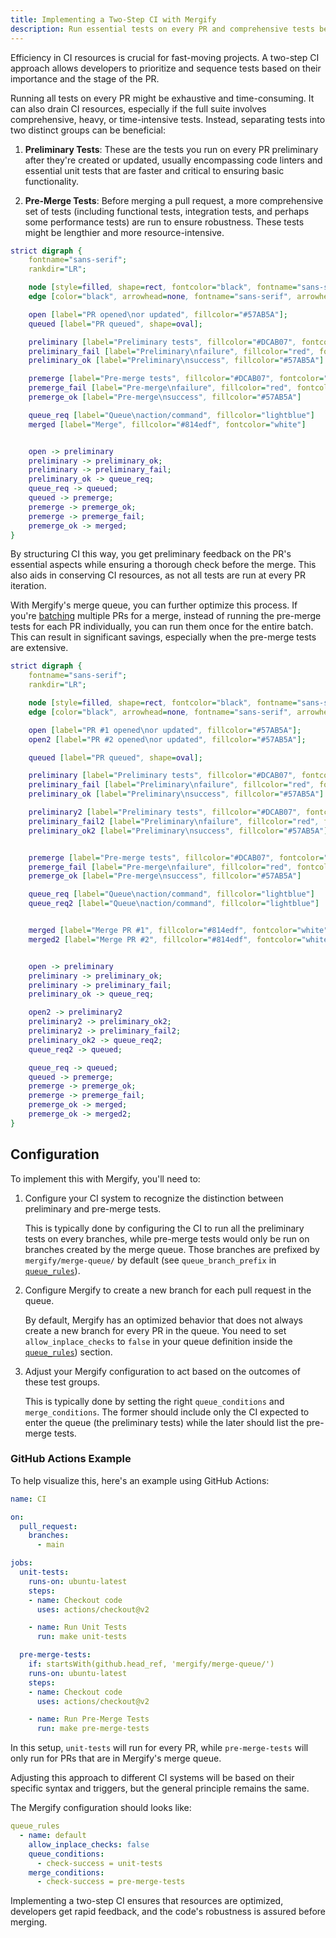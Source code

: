 ```yaml
---
title: Implementing a Two-Step CI with Mergify
description: Run essential tests on every PR and comprehensive tests before merging, optimizing CI time and resources.
---
```


Efficiency in CI resources is crucial for fast-moving projects. A two-step CI
approach allows developers to prioritize and sequence tests based on their
importance and the stage of the PR.

Running all tests on every PR might be exhaustive and time-consuming. It can
also drain CI resources, especially if the full suite involves comprehensive,
heavy, or time-intensive tests. Instead, separating tests into two distinct
groups can be beneficial:

1. **Preliminary Tests**: These are the tests you run on every PR preliminary
   after they're created or updated, usually encompassing code linters and
   essential unit tests that are faster and critical to ensuring basic
   functionality.

2. **Pre-Merge Tests**: Before merging a pull request, a more comprehensive set
   of tests (including functional tests, integration tests, and perhaps some
   performance tests) are run to ensure robustness. These tests might be
   lengthier and more resource-intensive.

```dot class="graph"
strict digraph {
    fontname="sans-serif";
    rankdir="LR";

    node [style=filled, shape=rect, fontcolor="black", fontname="sans-serif";];
    edge [color="black", arrowhead=none, fontname="sans-serif", arrowhead=normal];

    open [label="PR opened\nor updated", fillcolor="#57AB5A"];
    queued [label="PR queued", shape=oval];

    preliminary [label="Preliminary tests", fillcolor="#DCAB07", fontcolor="white"]
    preliminary_fail [label="Preliminary\nfailure", fillcolor="red", fontcolor="white"]
    preliminary_ok [label="Preliminary\nsuccess", fillcolor="#57AB5A"]

    premerge [label="Pre-merge tests", fillcolor="#DCAB07", fontcolor="white"]
    premerge_fail [label="Pre-merge\nfailure", fillcolor="red", fontcolor="white"]
    premerge_ok [label="Pre-merge\nsuccess", fillcolor="#57AB5A"]

    queue_req [label="Queue\naction/command", fillcolor="lightblue"]
    merged [label="Merge", fillcolor="#814edf", fontcolor="white"]


    open -> preliminary
    preliminary -> preliminary_ok;
    preliminary -> preliminary_fail;
    preliminary_ok -> queue_req;
    queue_req -> queued;
    queued -> premerge;
    premerge -> premerge_ok;
    premerge -> premerge_fail;
    premerge_ok -> merged;
}
```

By structuring CI this way, you get preliminary feedback on the PR's essential
aspects while ensuring a thorough check before the merge. This also aids in
conserving CI resources, as not all tests are run at every PR iteration.

With Mergify's merge queue, you can further optimize this process. If you're
[batching](batches) multiple PRs for a merge, instead of running the pre-merge
tests for each PR individually, you can run them once for the entire batch.
This can result in significant savings, especially when the pre-merge tests are
extensive.

```dot class="graph"
strict digraph {
    fontname="sans-serif";
    rankdir="LR";

    node [style=filled, shape=rect, fontcolor="black", fontname="sans-serif";];
    edge [color="black", arrowhead=none, fontname="sans-serif", arrowhead=normal];

    open [label="PR #1 opened\nor updated", fillcolor="#57AB5A"];
    open2 [label="PR #2 opened\nor updated", fillcolor="#57AB5A"];

    queued [label="PR queued", shape=oval];

    preliminary [label="Preliminary tests", fillcolor="#DCAB07", fontcolor="white"]
    preliminary_fail [label="Preliminary\nfailure", fillcolor="red", fontcolor="white"]
    preliminary_ok [label="Preliminary\nsuccess", fillcolor="#57AB5A"]

    preliminary2 [label="Preliminary tests", fillcolor="#DCAB07", fontcolor="white"]
    preliminary_fail2 [label="Preliminary\nfailure", fillcolor="red", fontcolor="white"]
    preliminary_ok2 [label="Preliminary\nsuccess", fillcolor="#57AB5A"]


    premerge [label="Pre-merge tests", fillcolor="#DCAB07", fontcolor="white"]
    premerge_fail [label="Pre-merge\nfailure", fillcolor="red", fontcolor="white"]
    premerge_ok [label="Pre-merge\nsuccess", fillcolor="#57AB5A"]

    queue_req [label="Queue\naction/command", fillcolor="lightblue"]
    queue_req2 [label="Queue\naction/command", fillcolor="lightblue"]


    merged [label="Merge PR #1", fillcolor="#814edf", fontcolor="white"]
    merged2 [label="Merge PR #2", fillcolor="#814edf", fontcolor="white"]


    open -> preliminary
    preliminary -> preliminary_ok;
    preliminary -> preliminary_fail;
    preliminary_ok -> queue_req;

    open2 -> preliminary2
    preliminary2 -> preliminary_ok2;
    preliminary2 -> preliminary_fail2;
    preliminary_ok2 -> queue_req2;
    queue_req2 -> queued;

    queue_req -> queued;
    queued -> premerge;
    premerge -> premerge_ok;
    premerge -> premerge_fail;
    premerge_ok -> merged;
    premerge_ok -> merged2;
}

```

## Configuration

To implement this with Mergify, you'll need to:

1. Configure your CI system to recognize the distinction between preliminary and
   pre-merge tests.

   This is typically done by configuring the CI to run all the preliminary tests
   on every branches, while pre-merge tests would only be run on branches
   created by the merge queue. Those branches are prefixed by
   `mergify/merge-queue/` by default (see `queue_branch_prefix` in
   [`queue_rules`](/configuration/file-format/#queue-rules)).

2. Configure Mergify to create a new branch for each pull request in the queue.

   By default, Mergify has an optimized behavior that does not always create a
   new branch for every PR in the queue. You need to set `allow_inplace_checks`
   to `false` in your queue definition inside the
   [`queue_rules`](/configuration/file-format/#queue-rules)) section.

3. Adjust your Mergify configuration to act based on the outcomes of these test
   groups.

   This is typically done by setting the right `queue_conditions` and
   `merge_conditions`. The former should include only the CI expected to enter
   the queue (the preliminary tests) while the later should list the
   pre-merge tests.

### GitHub Actions Example

To help visualize this, here's an example using GitHub Actions:

```yaml
name: CI

on:
  pull_request:
    branches:
      - main

jobs:
  unit-tests:
    runs-on: ubuntu-latest
    steps:
    - name: Checkout code
      uses: actions/checkout@v2

    - name: Run Unit Tests
      run: make unit-tests

  pre-merge-tests:
    if: startsWith(github.head_ref, 'mergify/merge-queue/')
    runs-on: ubuntu-latest
    steps:
    - name: Checkout code
      uses: actions/checkout@v2

    - name: Run Pre-Merge Tests
      run: make pre-merge-tests
```

In this setup, `unit-tests` will run for every PR, while `pre-merge-tests` will
only run for PRs that are in Mergify's merge queue.

Adjusting this approach to different CI systems will be based on their specific
syntax and triggers, but the general principle remains the same.

The Mergify configuration should looks like:

```yaml
queue_rules
  - name: default
    allow_inplace_checks: false
    queue_conditions:
      - check-success = unit-tests
    merge_conditions:
      - check-success = pre-merge-tests
```

Implementing a two-step CI ensures that resources are optimized, developers get
rapid feedback, and the code's robustness is assured before merging.
